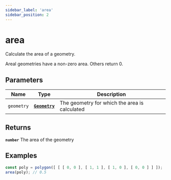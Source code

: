```yaml
---
sidebar_label: 'area'
sidebar_position: 2
---
```


# area

Calculate the area of a geometry.

Areal geometries have a non-zero area.
Others return 0.

## Parameters

| Name | Type | Description |
| --- | :-: | --- |
| `geometry` | [**`Geometry`**](../types/Geometry/index.mdx) | The geometry for which the area is calculated |

## Returns

**`number`** The area of the geometry

## Examples

```ts
const poly = polygon([ [ [ 0, 0 ], [ 1, 1 ], [ 1, 0 ], [ 0, 0 ] ] ]);
area(poly); // 0.5
```
